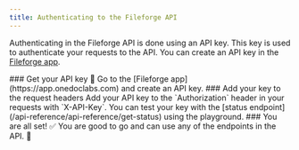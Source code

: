 ```yaml
---
title: Authenticating to the Fileforge API
---
```


Authenticating in the Fileforge API is done using an API key. This key is used to authenticate your requests to the API. You can create an API key in the [Fileforge app](https://app.onedoclabs.com).

<Steps>
  ### Get your API key 🔑
    Go to the [Fileforge app](https://app.onedoclabs.com) and create an API key.
  ### Add your key to the request headers 
    Add your API key to the `Authorization` header in your requests with `X-API-Key`. You can test your key with the [status endpoint](/api-reference/api-reference/get-status) using the playground.
  ### You are all set! ✅
  You are good to go and can use any of the endpoints in the API. 👷
</Steps>